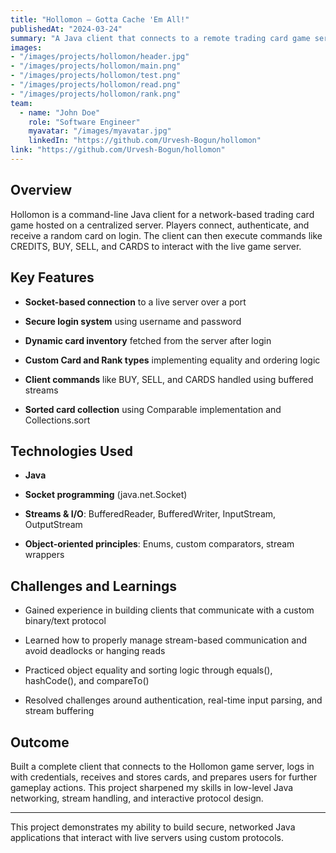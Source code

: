 ```yaml
---
title: "Hollomon – Gotta Cache 'Em All!"
publishedAt: "2024-03-24"
summary: "A Java client that connects to a remote trading card game server to buy, sell, and collect ranked cards using a custom binary protocol."
images:
- "/images/projects/hollomon/header.jpg"
- "/images/projects/hollomon/main.png"
- "/images/projects/hollomon/test.png"
- "/images/projects/hollomon/read.png"
- "/images/projects/hollomon/rank.png"
team:
  - name: "John Doe"
    role: "Software Engineer"
    myavatar: "/images/myavatar.jpg"
    linkedIn: "https://github.com/Urvesh-Bogun/hollomon"
link: "https://github.com/Urvesh-Bogun/hollomon"
---
```


## Overview

Hollomon is a command-line Java client for a network-based trading card game hosted on a centralized server. Players connect, authenticate, and receive a random card on login. The client can then execute commands like CREDITS, BUY, SELL, and CARDS to interact with the live game server.

## Key Features

- **Socket-based connection** to a live server over a port

- **Secure login system** using username and password

- **Dynamic card inventory** fetched from the server after login

- **Custom Card and Rank types** implementing equality and ordering logic

- **Client commands** like BUY, SELL, and CARDS handled using buffered streams

- **Sorted card collection** using Comparable implementation and Collections.sort

## Technologies Used

- **Java**

- **Socket programming** (java.net.Socket)

- **Streams & I/O**: BufferedReader, BufferedWriter, InputStream, OutputStream

- **Object-oriented principles**: Enums, custom comparators, stream wrappers

## Challenges and Learnings

- Gained experience in building clients that communicate with a custom binary/text protocol

- Learned how to properly manage stream-based communication and avoid deadlocks or hanging reads

- Practiced object equality and sorting logic through equals(), hashCode(), and compareTo()

- Resolved challenges around authentication, real-time input parsing, and stream buffering

## Outcome

Built a complete client that connects to the Hollomon game server, logs in with credentials, receives and stores cards, and prepares users for further gameplay actions. This project sharpened my skills in low-level Java networking, stream handling, and interactive protocol design.

---

This project demonstrates my ability to build secure, networked Java applications that interact with live servers using custom protocols.